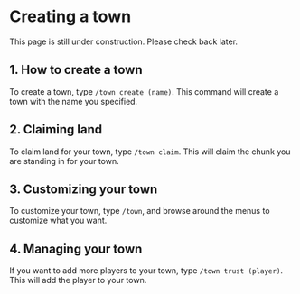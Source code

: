 
# Creating a town

<Callout>
    This page is still under construction. Please check back later.
</Callout>

## 1. How to create a town
To create a town, type `/town create (name)`. This command will create a town with the name you specified.

## 2. Claiming land
To claim land for your town, type `/town claim`. This will claim the chunk you are standing in for your town.

## 3. Customizing your town
To customize your town, type `/town`, and browse around the menus to customize what you want.

## 4. Managing your town
If you want to add more players to your town, type `/town trust (player)`. This will add the player to your town.
